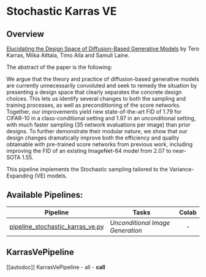 <!--Copyright 2022 The HuggingFace Team. All rights reserved.

Licensed under the Apache License, Version 2.0 (the "License"); you may not use this file except in compliance with
the License. You may obtain a copy of the License at

http://www.apache.org/licenses/LICENSE-2.0

Unless required by applicable law or agreed to in writing, software distributed under the License is distributed on
an "AS IS" BASIS, WITHOUT WARRANTIES OR CONDITIONS OF ANY KIND, either express or implied. See the License for the
specific language governing permissions and limitations under the License.
-->

# Stochastic Karras VE

## Overview

[Elucidating the Design Space of Diffusion-Based Generative Models](https://arxiv.org/abs/2206.00364) by Tero Karras, Miika Aittala, Timo Aila and Samuli Laine.

The abstract of the paper is the following:

We argue that the theory and practice of diffusion-based generative models are currently unnecessarily convoluted and seek to remedy the situation by presenting a design space that clearly separates the concrete design choices. This lets us identify several changes to both the sampling and training processes, as well as preconditioning of the score networks. Together, our improvements yield new state-of-the-art FID of 1.79 for CIFAR-10 in a class-conditional setting and 1.97 in an unconditional setting, with much faster sampling (35 network evaluations per image) than prior designs. To further demonstrate their modular nature, we show that our design changes dramatically improve both the efficiency and quality obtainable with pre-trained score networks from previous work, including improving the FID of an existing ImageNet-64 model from 2.07 to near-SOTA 1.55.

This pipeline implements the Stochastic sampling tailored to the Variance-Expanding (VE) models.


## Available Pipelines:

| Pipeline | Tasks | Colab
|---|---|:---:|
| [pipeline_stochastic_karras_ve.py](https://github.com/huggingface/diffusers/blob/main/src/diffusers/pipelines/stochastic_karras_ve/pipeline_stochastic_karras_ve.py) | *Unconditional Image Generation* | - |


## KarrasVePipeline
[[autodoc]] KarrasVePipeline
	- all
	- __call__
